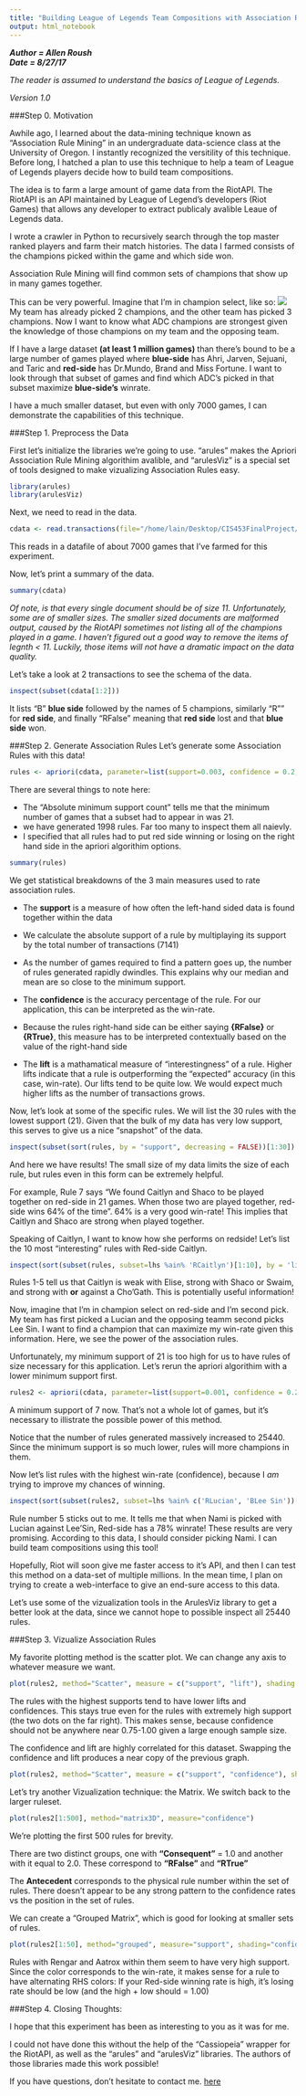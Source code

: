 ```yaml
---
title: "Building League of Legends Team Compositions with Association Rule Mining"
output: html_notebook
---
```

***Author = Allen Roush***  
***Date = 8/27/17***

*The reader is assumed to understand the basics of League of Legends.*

*Version 1.0*

###Step 0. Motivation


Awhile ago, I learned about the data-mining technique known as "Association Rule Mining" in an undergraduate data-science class at the University of Oregon. I instantly recognized the versitility of this technique. Before long, I hatched a plan to use this technique to help a team of League of Legends players decide how to build team compositions. 

The idea is to farm a large amount of game data from the RiotAPI. The RiotAPI is an API maintained by League of Legend's developers (Riot Games) that allows any developer to extract publicaly avalible Leaue of Legends data. 

I wrote a crawler in Python to recursively search through the top master ranked players and farm their match histories. The data I farmed consists of the champions picked within the game and which side won.

Association Rule Mining will find common sets of champions that show up in many games together. 

This can be very powerful. Imagine that I'm in champion select, like so:
![](/home/lain/Desktop/CIS453FinalProject/championselect.jpg)
My team has already picked 2 champions, and the other team has picked 3 champions. Now I want to know what ADC champions are strongest given the knowledge of those champions on my team and the opposing team. 

If I have a large dataset **(at least 1 million games)** than there's bound to be a large number of games played where **blue-side** has Ahri, Jarven, Sejuani, and Taric and  **red-side** has Dr.Mundo, Brand and Miss Fortune. I want to look through that subset of games and find which ADC's picked in that subset maximize **blue-side's** winrate. 

I have a much smaller dataset, but even with only 7000 games, I can demonstrate the capabilities of this technique. 

###Step 1. Preprocess the Data

First let's initialize the libraries we're going to use. "arules" makes the Apriori Association Rule Mining algorithim avalible, and "arulesViz" is a special set of tools designed to make vizualizing Association Rules easy. 
```r
library(arules)
library(arulesViz)
```
Next, we need to read in the data.
```r
cdata <- read.transactions(file="/home/lain/Desktop/CIS453FinalProject/Leaguearules.csv", sep=",")
```
This reads in a datafile of about 7000 games that I've farmed for this experiment. 

Now, let's print a summary of the data.
```r
summary(cdata)
```

*Of note, is that every single document should be of size 11. Unfortunately, some are of smaller sizes. The smaller sized documents are malformed output, caused by the RiotAPI sometimes not listing all of the champions played in a game. I haven't figured out a good way to remove the items of legnth < 11. Luckily, those items will not have a dramatic impact on the data quality. *

Let's take a look at 2 transactions to see the schema of the data. 

```r
inspect(subset(cdata[1:2]))
```
It lists "B" **blue side** followed by the names of 5 champions, similarly "R"" for **red side**, and finally "RFalse" meaning that **red side** lost and that **blue side** won. 

###Step 2. Generate Association Rules
Let's generate some Association Rules with this data!  

```r
rules <- apriori(cdata, parameter=list(support=0.003, confidence = 0.2, maxlen = 20), appearance = list(rhs=c("RTrue", "RFalse"), default="lhs"))

```
There are several things to note here:

* The "Absolute minimum support count" tells me that the minimum number of games that a subset had to appear in was 21.
* we have generated 1998 rules. Far too many to inspect them all naievly. 
* I specified that all rules had to put red side winning or losing on the right hand side in the apriori algorithim options. 

```r
summary(rules)
```
We get statistical breakdowns of the 3 main measures used to rate association rules. 

* The **support** is a measure of how often the left-hand sided data is found together within the data 
* We calculate the absolute support of a rule by multiplaying its support by the total number of transactions (7141)
* As the number of games required to find a pattern goes up, the number of rules generated rapidly dwindles. This explains why our median and mean are so close to the minimum support. 

* The **confidence** is the accuracy percentage of the rule. For our application, this can be interpreted as the win-rate. 
* Because the rules right-hand side can be either saying **{RFalse}** or **{RTrue}**, this measure has to be interpreted contextually based on the value of the right-hand side  

* The **lift** is a mathamatical measure of "interestingness" of a rule. Higher lifts indicate that a rule is outperforming the "expected" accuracy (in this case, win-rate). Our lifts tend to be quite low. We would expect much higher lifts as the number of transactions grows. 

Now, let's look at some of the specific rules. We will list the 30 rules with the lowest support (21). Given that the bulk of my data has very low support, this serves to give us a nice "snapshot" of the data. 

```r
inspect(subset(sort(rules, by = "support", decreasing = FALSE))[1:30])

```

And here we have results! The small size of my data limits the size of each rule,  but rules even in this form can be extremely helpful. 

For example, Rule 7 says "We found Caitlyn and Shaco to be played together on red-side in 21 games. When those two are played together, red-side wins 64% of the time". 64% is a very good win-rate! This implies that Caitlyn and Shaco are strong when played together. 

Speaking of Caitlyn, I want to know how she performs on redside! Let's list the 10 most "interesting" rules with Red-side Caitlyn. 

```r
inspect(sort(subset(rules, subset=lhs %ain% 'RCaitlyn')[1:10], by = 'lift'))
```
Rules 1-5 tell us that Caitlyn is weak with Elise, strong with Shaco or Swaim, and strong with **or** against a Cho'Gath. 
This is potentially useful information! 

Now, imagine that I'm in champion select on red-side and I'm second pick. My team has first picked a Lucian and the opposing teamm second picks Lee Sin. I want to find a champion that can maximize my win-rate given this information. Here, we see the power of the association rules. 

Unfortunately, my minimum support of 21 is too high for us to have rules of size necessary for this application. Let's rerun the apriori algorithim with a lower minimum support first. 

```r
rules2 <- apriori(cdata, parameter=list(support=0.001, confidence = 0.2, maxlen = 20), appearance = list(rhs=c("RTrue", "RFalse"), default="lhs"))
```
A minimum support of 7 now. That's not a whole lot of games, but it's necessary to illistrate the possible power of this method.

Notice that the number of rules generated massively increased to 25440.
Since the minimum support is so much lower, rules will more champions in them. 

Now let's list rules with the highest win-rate (confidence), because I *am* trying to improve my chances of winning. 

```r
inspect(sort(subset(rules2, subset=lhs %ain% c('RLucian', 'BLee Sin'))[1:10], by = 'confidence'))
```

Rule number 5 sticks out to me. It tells me that when Nami is picked with Lucian against Lee'Sin, Red-side has a 78% winrate! These results are very promising. According to this data, I should consider picking Nami. I can build team compositions using this tool! 

Hopefully, Riot will soon give me faster access to it's API, and then I can test this method on a data-set of multiple millions. In the mean time, I plan on trying to create a web-interface to give an end-sure access to this data. 

Let's use some of the vizualization tools in the ArulesViz library to get a better look at the data, since we cannot hope to possible inspect all 25440 rules. 

###Step 3. Vizualize Association Rules

My favorite plotting method is the scatter plot. We can change any axis to whatever measure we want.
```r
plot(rules2, method="Scatter", measure = c("support", "lift"), shading = "confidence")
```

 The rules with the highest supports tend to have lower lifts and confidences. This stays true even for the rules with extremely high support (the two dots on the far right). This makes sense, because confidence should not be anywhere near 0.75-1.00 given a large enough sample size. 
 
The confidence and lift are highly correlated for this dataset. Swapping the confidence and lift produces a near copy of the previous graph. 

```r
plot(rules2, method="Scatter", measure = c("support", "confidence"), shading = "lift")
```


Let's try another Vizualization technique: the Matrix. We switch back to the larger ruleset. 
```r
plot(rules2[1:500], method="matrix3D", measure="confidence")
```

We're plotting the first 500 rules for brevity.

There are two distinct groups, one with **"Consequent"** = 1.0 and another with it equal to 2.0. These correspond to **"RFalse"** and **"RTrue"**

The **Antecedent** corresponds to the physical rule number within the set of rules. There doesn't appear to be any strong pattern to the confidence rates vs the position in the set of rules. 

We can create a "Grouped Matrix", which is good for looking at smaller sets of rules.
```r
plot(rules2[1:50], method="grouped", measure="support", shading="confidence")
```

Rules with Rengar and Aatrox within them seem to have very high support. Since the color corresponds to the win-rate, it makes sense for a rule to have alternating RHS colors: If your Red-side winning rate is high, it's losing rate should be low (and the high + low should = 1.00)

###Step 4. Closing Thoughts:

I hope that this experiment has been as interesting to you as it was for me. 

I could not have done this without the help of the "Cassiopeia" wrapper for the RiotAPI, as well as the "arules" and "arulesViz" libraries. The authors of those libraries made this work possible!

If you have questions, don't hesitate to contact me. 
[here](https://www.linkedin.com/in/allen-roush-27721011b/)